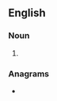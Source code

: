 ==English==

===Noun===
{{head|en|noun plural form}}

# {{plural of|ostruble|lang=en}}

===Anagrams===
* {{anagrams|en|a=belorsstu|boulsters}}